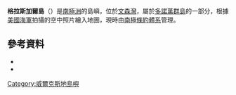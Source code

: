 {{coord|66|12|S|110|23|E|source:GNIS|display=title}}

'''格拉斯加爾島'''（{{lang-en|Glasgal Island}}）是[[南極洲|南極洲]]的島嶼，位於[[文森灣|文森灣]]，屬於[[多諾萬群島|多諾萬群島]]的一部分，根據[[美國海軍|美國海軍]]拍攝的空中照片繪入地圖，現時由[[南極條約體系|南極條約體系]]管理。

==參考資料==
*{{cite gnis | type = antarid | id = 5731| name = Glasgal Island | accessdate = 2012-04-26}}
*{{usgs-gazetteer|id=5731}}

{{DEFAULTSORT:Glasgal Island}}
[[Category:威爾克斯地島嶼|Category:威爾克斯地島嶼]]


{{WilkesLand-geo-stub}}